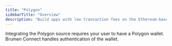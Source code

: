 ```yaml
---
title: "Polygon"
sidebarTitle: "Overview"
description: "Build apps with low transaction fees on the Ethereum-based scaling network."
---
```


Integrating the Polygon source requires your user to have a Polygon wallet. Bruinen Connect handles authentication of the wallet.